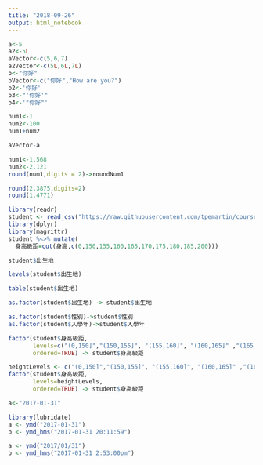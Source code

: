 ```yaml
---
title: "2018-09-26"
output: html_notebook
---
```


```r
a<-5
a2<-5L
aVector<-c(5,6,7)
a2Vector<-c(5L,6L,7L)
b<-"你好"
bVector<-c("你好","How are you?")
b2<-'你好'
b3<-"'你好'"
b4<-'"你好"'
```

```r
num1<-1
num2<-100
num1+num2
```

```r
aVector-a
```

```r
num1<-1.568
num2<-2.121
round(num1,digits = 2)->roundNum1
```

```r
round(2.3875,digits=2)
round(1.4771)
```
```r
library(readr)
student <- read_csv("https://raw.githubusercontent.com/tpemartin/course-107-1-programming-for-data-science/master/data/student.csv")
library(dplyr)
library(magrittr)
student %<>% mutate(
  身高級距=cut(身高,c(0,150,155,160,165,170,175,180,185,200)))
```
```r
student$出生地
```

```r
levels(student$出生地)
```

```r
table(student$出生地)
```

```r
as.factor(student$出生地) -> student$出生地
```
```r
as.factor(student$性別)->student$性別
as.factor(student$入學年)->student$入學年
```

```r
factor(student$身高級距,
       levels=c("(0,150]","(150,155]", "(155,160]", "(160,165]" ,"(165,170]", "(170,175]" ,"(175,180]" ,"(180,185]", "(185,200]"),
       ordered=TRUE) -> student$身高級距
```

```r
heightLevels <- c("(0,150]","(150,155]", "(155,160]", "(160,165]" ,"(165,170]", "(170,175]" ,"(175,180]" ,"(180,185]", "(185,200]")
factor(student$身高級距,
       levels=heightLevels,
       ordered=TRUE) -> student$身高級距
```

```r
a<-"2017-01-31"
```

```r
library(lubridate)
a <- ymd("2017-01-31") 
b <- ymd_hms("2017-01-31 20:11:59")
```

```r
a <- ymd("2017/01/31") 
b <- ymd_hms("2017-01-31 2:53:00pm")
```

